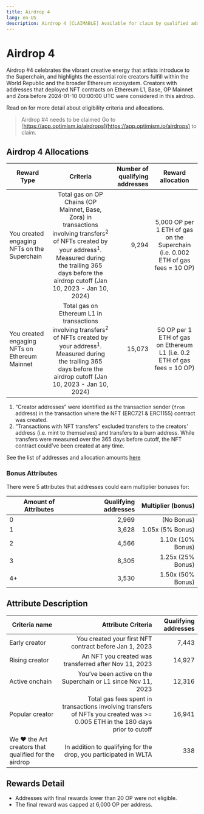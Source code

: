 ```yaml
---
title: Airdrop 4
lang: en-US
description: Airdrop 4 [CLAIMABLE] Available for claim by qualified addresses. ~22.9k unique addresses qualified for ~10.3m OP. Claim at app.optimism.io/airdrops
---
```


# Airdrop 4

Airdrop #4 celebrates the vibrant creative energy that artists introduce to the Superchain, and highlights the essential role creators fulfill within the World Republic and the broader Ethereum ecosystem. Creators with addresses that deployed NFT contracts on Ethereum L1, Base, OP Mainnet and Zora before 2024-01-10 00:00:00 UTC were considered in this airdrop.

Read on for more detail about eligibility criteria and allocations.

> Airdrop #4 needs to be claimed 
> Go to [https://app.optimism.io/airdrops](https://app.optimism.io/airdrops) to claim.

## Airdrop 4 Allocations

| Reward Type | Criteria | Number of qualifying addresses | Reward allocation
| - | :-: | -: | :-:
| You created engaging NFTs on the Superchain | Total gas on OP Chains (OP Mainnet, Base, Zora) in transactions involving transfers<sup>2</sup> of NFTs created by your address<sup>1</sup>. Measured during the trailing 365 days before the airdrop cutoff (Jan 10, 2023 - Jan 10, 2024) | 9,294 | 5,000 OP per 1 ETH of gas on the Superchain (i.e. 0.002 ETH of gas fees = 10 OP)
| You created engaging NFTs on Ethereum Mainnet | Total gas on Ethereum L1 in transactions involving transfers<sup>2</sup> of NFTs created by your address<sup>1</sup>. Measured during the trailing 365 days before the airdrop cutoff (Jan 10, 2023 - Jan 10, 2024) | 15,073 | 50 OP per 1 ETH of gas on Ethereum L1 (i.e. 0.2 ETH of gas fees = 10 OP)


1. “Creator addresses” were identified as the transaction sender (`from` address) in the transaction where the NFT (ERC721 & ERC1155) contract was created.
1. “Transactions with NFT transfers” excluded transfers to the creators' address (i.e. mint to themselves) and transfers to a burn address. While transfers were measured over the 365 days before cutoff, the NFT contract could’ve been created at any time.

See the list of addresses and allocation amounts [here](https://github.com/ethereum-optimism/op-analytics/blob/main/reference_data/address_lists/op_airdrop_4_simple_list.csv)

### Bonus Attributes
There were 5 attributes that addresses could earn multiplier bonuses for:

| Amount of Attributes | Qualifying addresses | Multiplier (bonus)
| - | -: | -: |
| 0 | 2,969 | (No Bonus)
| 1 | 3,628 | 1.05x (5% Bonus)
| 2 | 4,566 | 1.10x (10% Bonus)
| 3 | 8,305 | 1.25x (25% Bonus)
| 4+ | 3,530 | 1.50x (50% Bonus)

## Attribute Description 

| Criteria name | Attribute Criteria | Qualifying addresses
| - | -: | -: |
| Early creator | You created your first NFT contract before Jan 1, 2023 | 7,443
| Rising creator | An NFT you created was transferred after Nov 11, 2023 | 14,927
| Active onchain | You’ve been active on the Superchain or L1 since Nov 11, 2023 | 12,316
| Popular creator | Total gas fees spent in transactions involving transfers of NFTs you created was >= 0.005 ETH in the 180 days prior to cutoff | 16,941
| We ❤️ the Art creators that qualified for the airdrop | In addition to qualifying for the drop, you participated in WLTA | 338

## Rewards Detail
* Addresses with final rewards lower than 20 OP were not eligible.
* The final reward was capped at 6,000 OP per address.
